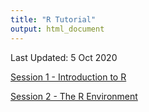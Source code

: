 ```yaml
---
title: "R Tutorial"
output: html_document
---
```


Last Updated: 5 Oct 2020

[Session 1 - Introduction to R](2020-06-05_flask_install_anaconda.html)  

[Session 2 - The R Environment](2020-06-03_mysql_aws_rds.html)  
